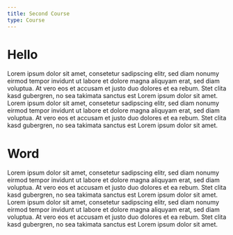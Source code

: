 ```yaml
---
title: Second Course
type: Course
---
```


# Hello

Lorem ipsum dolor sit amet, consetetur sadipscing elitr, sed diam nonumy eirmod tempor invidunt ut labore et dolore magna aliquyam erat, sed diam voluptua. 
At vero eos et accusam et justo duo dolores et ea rebum. 
Stet clita kasd gubergren, no sea takimata sanctus est Lorem ipsum dolor sit amet. 
Lorem ipsum dolor sit amet, consetetur sadipscing elitr, sed diam nonumy eirmod tempor invidunt ut labore et dolore magna aliquyam erat, sed diam voluptua. 
At vero eos et accusam et justo duo dolores et ea rebum. 
Stet clita kasd gubergren, no sea takimata sanctus est Lorem ipsum dolor sit amet.

# Word
Lorem ipsum dolor sit amet, consetetur sadipscing elitr, sed diam nonumy eirmod tempor invidunt ut labore et dolore magna aliquyam erat, sed diam voluptua. 
At vero eos et accusam et justo duo dolores et ea rebum. 
Stet clita kasd gubergren, no sea takimata sanctus est Lorem ipsum dolor sit amet. 
Lorem ipsum dolor sit amet, consetetur sadipscing elitr, sed diam nonumy eirmod tempor invidunt ut labore et dolore magna aliquyam erat, sed diam voluptua. 
At vero eos et accusam et justo duo dolores et ea rebum. 
Stet clita kasd gubergren, no sea takimata sanctus est Lorem ipsum dolor sit amet.